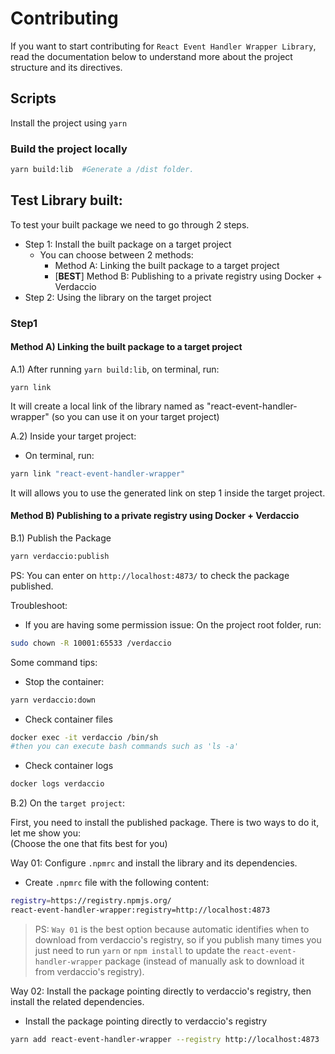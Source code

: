 
<Meta title="3. Contributing" />

# Contributing

If you want to start contributing for `React Event Handler Wrapper Library`, read the documentation below to understand more about the project structure and its directives.

## Scripts
Install the project using `yarn` 

### Build the project locally
```bash
yarn build:lib  #Generate a /dist folder.
```

## Test Library built:

To test your built package we need to go through 2 steps.

- Step 1: Install the built package on a target project
  - You can choose between 2 methods:
    - Method A: Linking the built package to a target project
    - \[**BEST**\] Method B: Publishing to a private registry using Docker + Verdaccio
- Step 2: Using the library on the target project

### Step1
#### Method A) Linking the built package to a target project

A.1) After running `yarn build:lib`, on terminal, run:

`yarn link`

It will create a local link of the library named as "react-event-handler-wrapper" (so you can use it on your target project)

A.2) Inside your target project:

- On terminal, run:

```bash
yarn link "react-event-handler-wrapper"

```
It will allows you to use the generated link on step 1 inside the target project.

#### Method B) Publishing to a private registry using Docker + Verdaccio

B.1) Publish the Package
```bash
yarn verdaccio:publish
```
PS: You can enter on `http://localhost:4873/` to check the package published.

Troubleshoot:

- If you are having some permission issue:
On the project root folder, run:
```bash
sudo chown -R 10001:65533 /verdaccio
```

Some command tips:

 - Stop the container:
```bash
yarn verdaccio:down
```

 - Check container files 
```bash
docker exec -it verdaccio /bin/sh
#then you can execute bash commands such as 'ls -a'
```

 - Check container logs
```bash
docker logs verdaccio
```

B.2) On the `target project`:

First, you need to install the published package. There is two ways to do it, let me show you:  
(Choose the one that fits best for you)  

Way 01: Configure `.npmrc` and install the library and its dependencies.

  - Create `.npmrc` file with the following content:
  
```bash
registry=https://registry.npmjs.org/
react-event-handler-wrapper:registry=http://localhost:4873
```

> PS: `Way 01` is the best option because automatic identifies when to download from verdaccio's registry, so if you publish many times you just need to run `yarn` or `npm install` to update the `react-event-handler-wrapper` package (instead of manually ask to download it from verdaccio's registry).


Way 02: Install the package pointing directly to verdaccio's registry, then install the related dependencies.
  
  -  Install the package pointing directly to verdaccio's registry
```bash
yarn add react-event-handler-wrapper --registry http://localhost:4873
```

